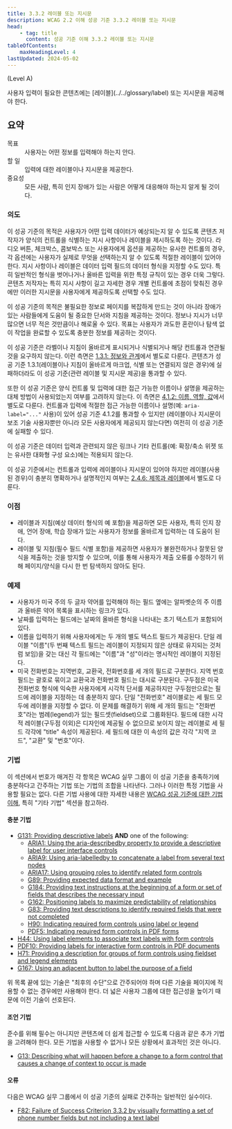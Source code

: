 ```yaml
---
title: 3.3.2 레이블 또는 지시문
description: WCAG 2.2 이해 성공 기준 3.3.2 레이블 또는 지시문
head:
    - tag: title
      content: 성공 기준 이해 3.3.2 레이블 또는 지시문
tableOfContents:
    maxHeadingLevel: 4
lastUpdated: 2024-05-02
---
```



(Level A)

<Card title="성공 기준(SC)">
사용자 입력이 필요한 콘텐츠에는 [레이블](../../glossary/label) 또는 지시문을 제공해야 한다.
</Card>

## 요약

<dl>
<dt>목표</dt>
<dd>사용자는 어떤 정보를 입력해야 하는지 안다.</dd>
<dt>할 일</dt>
<dd>입력에 대한 레이블이나 지시문을 제공한다.</dd>
<dt>중요성</dt>
<dd>모든 사람, 특히 인지 장애가 있는 사람은 어떻게 대응해야 하는지 알게 될 것이다.</dd>
</dl>

### 의도

이 성공 기준의 목적은 사용자가 어떤 입력 데이터가 예상되는지 알 수 있도록 콘텐츠 저작자가 양식의 컨트롤을 식별하는 지시 사항이나 레이블을 제시하도록 하는 것이다. 라디오 버튼, 체크박스, 콤보박스 또는 사용자에게 옵션을 제공하는 유사한 컨트롤의 경우, 각 옵션에는 사용자가 실제로 무엇을 선택하는지 알 수 있도록 적절한 레이블이 있어야 한다. 지시 사항이나 레이블은 데이터 입력 필드의 데이터 형식을 지정할 수도 있다. 특히 일반적인 형식을 벗어나거나 올바른 입력을 위한 특정 규칙이 있는 경우 더욱 그렇다. 콘텐츠 저작자는 특히 지시 사항이 길고 자세한 경우 개별 컨트롤에 초점이 맞춰진 경우에만 이러한 지시문을 사용자에게 제공하도록 선택할 수도 있다.

이 성공 기준의 목적은 불필요한 정보로 페이지를 복잡하게 만드는 것이 아니라 장애가 있는 사람들에게 도움이 될 중요한 단서와 지침을 제공하는 것이다. 정보나 지시가 너무 많으면 너무 적은 것만큼이나 해로울 수 있다. 목표는 사용자가 과도한 혼란이나 탐색 없이 작업을 완료할 수 있도록 충분한 정보를 제공하는 것이다.

이 성공 기준은 라벨이나 지침이 올바르게 표시되거나 식별되거나 해당 컨트롤과 연관될 것을 요구하지 않는다. 이런 측면은 [1.3.1: 정보와 관계](../info-and-relationships)에서 별도로 다룬다. 콘텐츠가 성공 기준 1.3.1(레이블이나 지침이 올바르게 마크업, 식별 또는 연결되지 않은 경우)에 실패하더라도 이 성공 기준(관련 레이블 및 지시문 제공)을 통과할 수 있다.

또한 이 성공 기준은 양식 컨트롤 및 입력에 대한 접근 가능한 이름이나 설명을 제공하는 대체 방법이 사용되었는지 여부를 고려하지 않는다. 이 측면은 [4.1.2: 이름, 역할, 값](../name-role-value)에서 별도로 다룬다. 컨트롤과 입력에 적절한 접근 가능한 이름이나 설명(예: `aria-label="..."` 사용)이 있어 성공 기준 4.1.2를 통과할 수 있지만 (레이블이나 지시문이 보조 기술 사용자뿐만 아니라 모든 사용자에게 제공되지 않는다면) 여전히 이 성공 기준에 실패할 수 있다.

이 성공 기준은 데이터 입력과 관련되지 않은 링크나 기타 컨트롤(예: 확장/축소 위젯 또는 유사한 대화형 구성 요소)에는 적용되지 않는다.

이 성공 기준에서는 컨트롤과 입력에 레이블이나 지시문이 있어야 하지만 레이블(사용된 경우)이 충분히 명확하거나 설명적인지 여부는 [2.4.6: 제목과 레이블](../headings-and-labels)에서 별도로 다룬다.

### 이점

*   레이블과 지침(예상 데이터 형식의 예 포함)을 제공하면 모든 사용자, 특히 인지 장애, 언어 장애, 학습 장애가 있는 사용자가 정보를 올바르게 입력하는 데 도움이 된다.
*   레이블 및 지침(필수 필드 식별 포함)을 제공하면 사용자가 불완전하거나 잘못된 양식을 제출하는 것을 방지할 수 있으며, 이를 통해 사용자가 제출 오류를 수정하기 위해 페이지/양식을 다시 한 번 탐색하지 않아도 된다.

### 예제

*   사용자가 미국 주의 두 글자 약어를 입력해야 하는 필드 옆에는 알파벳순의 주 이름과 올바른 약어 목록을 표시하는 링크가 있다.
*   날짜를 입력하는 필드에는 날짜의 올바른 형식을 나타내는 초기 텍스트가 포함되어 있다.
*   이름을 입력하기 위해 사용자에게는 두 개의 별도 텍스트 필드가 제공된다. 단일 레이블 "이름"(두 번째 텍스트 필드는 레이블이 지정되지 않은 상태로 유지되는 것처럼 보임)을 갖는 대신 각 필드에는 "이름"과 "성"이라는 명시적인 레이블이 지정된다.
*   미국 전화번호는 지역번호, 교환국, 전화번호를 세 개의 필드로 구분한다. 지역 번호 필드는 괄호로 묶이고 교환국과 전화번호 필드는 대시로 구분된다. 구두점은 미국 전화번호 형식에 익숙한 사용자에게 시각적 단서를 제공하지만 구두점만으로는 필드에 레이블을 지정하는 데 충분하지 않다. 단일 "전화번호" 레이블로는 세 필드 모두에 레이블을 지정할 수 없다. 이 문제를 해결하기 위해 세 개의 필드는 "전화번호"라는 범례(legend)가 있는 필드셋(fieldset)으로 그룹화된다. 필드에 대한 시각적 레이블(구두점 이외)은 디자인에 제공될 수 없으므로 보이지 않는 레이블로 세 필드 각각에 "title" 속성이 제공된다. 세 필드에 대한 이 속성의 값은 각각 "지역 코드", "교환" 및 "번호"이다.

### 기법

이 섹션에서 번호가 매겨진 각 항목은 WCAG 실무 그룹이 이 성공 기준을 충족하기에 충분하다고 간주하는 기법 또는 기법의 조합을 나타낸다. 그러나 이러한 특정 기법을 사용할 필요는 없다. 다른 기법 사용에 대한 자세한 내용은 [WCAG 성공 기준에 대한 기법 이해](../understanding-techniques), 특히 "기타 기법" 섹션을 참고하라.

#### 충분 기법

*   [G131: Providing descriptive labels](https://www.w3.org/WAI/WCAG22/Techniques/general/G131) **AND** one of the following:
    *   [ARIA1: Using the aria-describedby property to provide a descriptive label for user interface controls](https://www.w3.org/WAI/WCAG22/Techniques/aria/ARIA1)
    *   [ARIA9: Using aria-labelledby to concatenate a label from several text nodes](https://www.w3.org/WAI/WCAG22/Techniques/aria/ARIA9)
    *   [ARIA17: Using grouping roles to identify related form controls](https://www.w3.org/WAI/WCAG22/Techniques/aria/ARIA17)
    *   [G89: Providing expected data format and example](https://www.w3.org/WAI/WCAG22/Techniques/general/G89)
    *   [G184: Providing text instructions at the beginning of a form or set of fields that describes the necessary input](https://www.w3.org/WAI/WCAG22/Techniques/general/G184)
    *   [G162: Positioning labels to maximize predictability of relationships](https://www.w3.org/WAI/WCAG22/Techniques/general/G162)
    *   [G83: Providing text descriptions to identify required fields that were not completed](https://www.w3.org/WAI/WCAG22/Techniques/general/G83)
    *   [H90: Indicating required form controls using label or legend](https://www.w3.org/WAI/WCAG22/Techniques/html/H90)
    *   [PDF5: Indicating required form controls in PDF forms](https://www.w3.org/WAI/WCAG22/Techniques/pdf/PDF5)
*   [H44: Using label elements to associate text labels with form controls](https://www.w3.org/WAI/WCAG22/Techniques/html/H44)
*   [PDF10: Providing labels for interactive form controls in PDF documents](https://www.w3.org/WAI/WCAG22/Techniques/pdf/PDF10)
*   [H71: Providing a description for groups of form controls using fieldset and legend elements](https://www.w3.org/WAI/WCAG22/Techniques/html/H71)
*   [G167: Using an adjacent button to label the purpose of a field](https://www.w3.org/WAI/WCAG22/Techniques/general/G167)

<Card title="참고">
위 목록 끝에 있는 기술은 "최후의 수단"으로 간주되어야 하며 다른 기술을 페이지에 적용할 수 없는 경우에만 사용해야 한다. 더 넓은 사용자 그룹에 대한 접근성을 높이기 때문에 이전 기술이 선호된다.
</Card>

#### 조언 기법

준수를 위해 필수는 아니지만 콘텐츠에 더 쉽게 접근할 수 있도록 다음과 같은 추가 기법을 고려해야 한다. 모든 기법을 사용할 수 없거나 모든 상황에서 효과적인 것은 아니다.

*   [G13: Describing what will happen before a change to a form control that causes a change of context to occur is made](https://www.w3.org/WAI/WCAG22/Techniques/general/G13)

#### 오류

다음은 WCAG 실무 그룹에서 이 성공 기준의 실패로 간주하는 일반적인 실수이다.

*   [F82: Failure of Success Criterion 3.3.2 by visually formatting a set of phone number fields but not including a text label](https://www.w3.org/WAI/WCAG22/Techniques/failures/F82)

